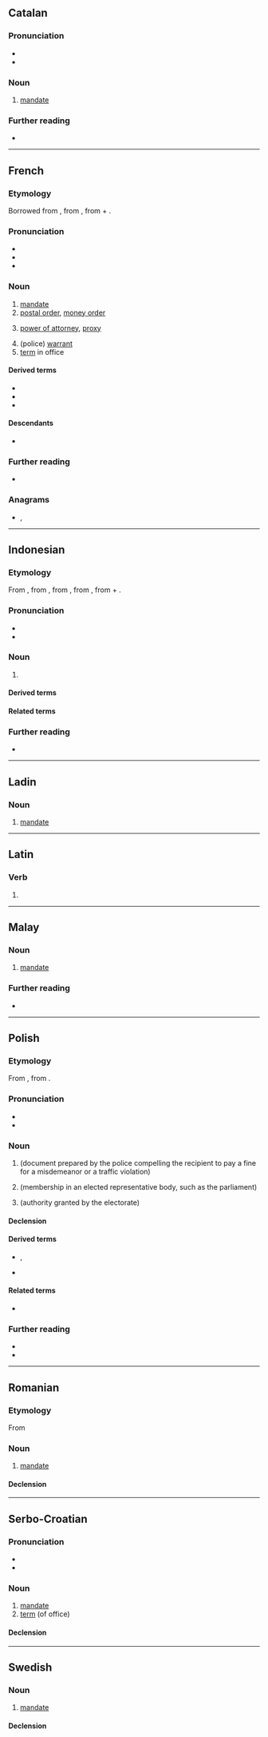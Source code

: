 {{also|Mandat|mandát|mandât}}

==Catalan==

===Pronunciation===
* {{ca-IPA}}
* {{rhymes|ca|at|s=2}}

===Noun===
{{ca-noun|m}}

# [[mandate]]

===Further reading===
* {{R:IEC2}}

----

==French==

===Etymology===
Borrowed from {{bor|fr|la|mandātum}}, from {{m|la|mandō||put in one's hands, command}}, from {{der|fr|ine-pro|*man-||hand}} + {{m|ine-pro|*dʰeh₁-||put}}.

===Pronunciation===
* {{fr-IPA}}
* {{audio|fr|Fr-mandat.ogg|audio}}
* {{hyph|fr|man|dat}}

===Noun===
{{fr-noun|m}}

# [[mandate]]
# [[postal order]], [[money order]]
# {{lb|fr|legal}} [[power of attorney]], [[proxy]]
# (police) [[warrant]]
# [[term]] in office

====Derived terms====
* {{l|fr|cumul des mandats}}
* {{l|fr|mandat d'arrêt}}
* {{l|fr|mandat de perquisition}}

====Descendants====
* {{desc|tr|manda|bor=1}}

===Further reading===
* {{R:TLFi}}

===Anagrams===
* {{l|fr|damant}}, {{l|fr|damnât}}

----

==Indonesian==
{{wikipedia||lang=id}}

===Etymology===
From {{bor|id|nl|mandaat}}, from {{der|id|fr|mandat}}, from {{der|id|la|mandātum}}, from {{m|la|mandō||put in one's hands, command}}, from {{der|id|ine-pro|*man-||hand}} + {{m|ine-pro|*dʰeh₁-||put}}.

===Pronunciation===
* {{IPA|id|[ˈmandat̚]}}
* {{hyphenation|id|man|dat}}

===Noun===
{{id-noun|head=|pl=-}}

# {{l|en|mandate}}

====Derived terms====
{{der4|id|
| memandati
|}}

====Related terms====
{{rel4|id|
| mandataris
|}}

===Further reading===
* {{R:KBBI Daring}}

----

==Ladin==

===Noun===
{{lld-noun|m|mandac}}

# [[mandate]]

----

==Latin==

===Verb===
{{la-verb-form|mandat}}

# {{inflection of|la|mandō||3|s|pres|actv|ind}}

----

==Malay==

===Noun===
{{ms-noun|j=مندت}}

# [[mandate]]

===Further reading===
* {{R:PRPM}}

----

==Polish==
{{wp|lang=pl}}

===Etymology===
From {{bor|pl|de|Mandat}}, from {{der|pl|la|mandātum}}.

===Pronunciation===
* {{pl-IPA-auto}}
* {{audio|pl|Pl-mandat.ogg|Audio}}

===Noun===
{{pl-noun|m-in|dim=mandacik}}

# {{lb|pl|law}} {{l|en|[[ticket]], [[fine]]}} (document prepared by the police compelling the recipient to pay a fine for a misdemeanor or a traffic violation)
#: {{ux|pl|Właśnie dostałem '''mandat''' za złe parkowanie.|I've just received a bad parking '''ticket'''.}}
# {{lb|pl|politics}} {{l|en|seat}} (membership in an elected representative body, such as the parliament)
#: {{ux|pl|W ostatnich wyborach nasza partia zdobyła dwadzieścia '''mandatów'''.|In the last election our party won twenty '''seats'''.}}
# {{lb|pl|politics|rare|singular only}} {{l|en|mandate}} (authority granted by the electorate)
#: {{ux|pl|Rząd otrzymał silny '''mandat''' do zreformowania systemu opieki zdrowotnej.|The government has received a strong '''mandate''' to reform the healthcare system.}}

====Declension====
{{pl-decl-noun-m-in}}

====Derived terms====
* {{q|nouns}} {{l|pl|mandatariusz}}, {{l|pl|mandatariuszka}}
* {{q|adjective}} {{l|pl|mandatowy}}

====Related terms====
* {{q|adjective}} {{l|pl|mandatariuszowski}}

===Further reading===
* {{R:pl:WSJP}}
* {{R:PWN}}

----

==Romanian==

===Etymology===
From {{bor|ro|fr|mandat}}

===Noun===
{{ro-noun|n|mandate}}

# [[mandate]]

====Declension====
{{ro-noun-n}}

----

==Serbo-Croatian==

===Pronunciation===
* {{IPA|sh|/mǎndaːt/}}
* {{hyph|sh|man|dat}}

===Noun===
{{sh-noun|g=m|head=màndāt}}

# [[mandate]]
# [[term]] (of office)

====Declension====
{{sh-decl-noun
|màndāt|mandati
|mandáta|mandata
|mandatu|mandatima
|mandat|mandate
|mandate|mandati
|mandatu|mandatima
|mandatom|mandatima}}

----

==Swedish==

===Noun===
{{sv-noun|n}}

# [[mandate]]

====Declension====
{{sv-infl-noun-n-zero}}